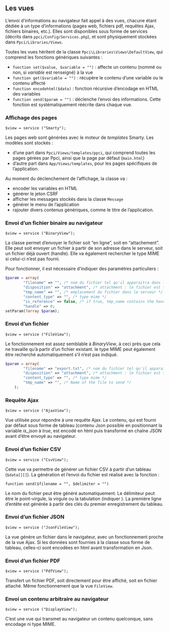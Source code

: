 ::: {.content-visible when-profile="french"}

# Les vues

L'envoi d'informations au navigateur fait appel à des vues, chacune étant dédiée à un type d'informations (pages web, fichiers pdf, requêtes Ajax, fichiers binaires, etc.). Elles sont disponibles sous forme de services (décrits dans `ppci/Config/Services.php`), et sont physiquement stockées dans `Ppci/Libraries/Views`.

Toutes les vues héritent de la classe `Ppci\Libraries\Views\DefaultView`, qui comprend les fonctions génériques suivantes :

- `function set($value, $variable = "")` : affecte un contenu (nommé ou non, si _variable_ est renseigné) à la vue
- `function get($variable = "")` : récupère le contenu d'une variable ou le contenu affecté
- `function encodehtml($data)` : fonction récursive d'encodage en HTML des variables
- `function send($param = "")` : déclenche l'envoi des informations. Cette fonction est systématiquement réécrite dans chaque vue.

### Affichage des pages

`$view = service ("Smarty");`

Les pages web sont générées avec le moteur de _templates_ Smarty. Les modèles sont stockés :

- d'une part dans `Ppci/Views/templates/ppci`, qui comprend toutes les pages gérées par Ppci, ainsi que la page par défaut (`main.html`)
- d'autre part dans `App/Views/templates`, pour les pages spécifiques de l'application.

Au moment du déclenchement de l'affichage, la classe va :

- encoder les variables en HTML
- générer le jeton CSRF
- afficher les messages stockés dans la classe `Message`
- générer le menu de l'application
- rajouter divers contenus génériques, comme le titre de l'application.

### Envoi d'un fichier binaire au navigateur

`$view = service ("BinaryView");`

La classe permet d'envoyer le fichier soit "en ligne", soit en "attachement". Elle peut soit envoyer un fichier à partir de son adresse dans le serveur, soit un fichier déjà ouvert (handle). Elle va également rechercher le type MIME si celui-ci n'est pas fourni.

Pour fonctionner, il est nécessaire d'indiquer des paramètres particuliers :

```php
$param = array(
        "filename" => "", /* nom du fichier tel qu'il apparaitra dans le navigateur */
        "disposition" => "attachment", /* attachment : le fichier est telecharge, inline : le fichier est affiche */
        "tmp_name" => "", /* emplacement du fichier dans le serveur */
        "content_type" => "", /* type mime */
        "is_reference" => false, /* if true, tmp_name contains the handle of the opened file */
        "handle" => 0;
setParam(?array $param);
```

### Envoi d'un fichier

`$view = service ("FileView");`

Le fonctionnement est assez semblable à _BinaryView_, à ceci près que cela ne travaille qu'à partir d'un fichier existant. le type MIME peut également être recherché automatiquement s'il n'est pas indiqué.

```php
$param = array(
        "filename" => "export.txt", /* nom du fichier tel qu'il apparaitra dans le navigateur */
        "disposition" => "attachment", /* attachment : le fichier est telecharge, inline : le fichier est affiche */
        "content_type" => "", /* type mime */
        "tmp_name" => "", /* Name of the file to send */
    );
```

### Requête Ajax

`$view = service ("AjaxView");`

Vue utilisée pour répondre à une requête Ajax. Le contenu, qui est fourni par défaut sous forme de tableau (contenu Json possible en positionnant la variable _is_json_ à _true_, est encodé en html puis transformé en chaîne JSON avant d'être envoyé au navigateur.

### Envoi d'un fichier CSV

`$view = service ("CsvView");`

Cette vue va permettre de générer un fichier CSV à partir d'un tableau (`$data[][]`). La génération et l'envoi du fichier est réalisé avec la fonction :

```
function send($filename = "", $delimiter = "")
```

Le nom du fichier peut être généré automatiquement. Le délimiteur peut être le point-virgule, la virgule ou la tabulation (indiquer _\t_). La première ligne d'entête est générée à partir des clés du premier enregistrement du tableau.

### Envoi d'un fichier JSON

`$view = service ("JsonFileView");`

La vue génère un fichier dans le navigateur, avec un fonctionnement proche de la vue Ajax. Si les données sont fournies à la classe sous forme de tableau, celles-ci sont encodées en html avant transformation en Json.

### Envoi d'un fichier PDF

`$view = service ("PdfView");`

Transfert un fichier PDF, soit directement pour être affiché, soit en fichier attaché. Même fonctionnement que la vue `FileView`.

### Envoi un contenu arbitraire au navigateur

`$view = service ("DisplayView");`

C'est une vue qui transmet au navigateur un contenu quelconque, sans encodage ni type MIME.

:::
